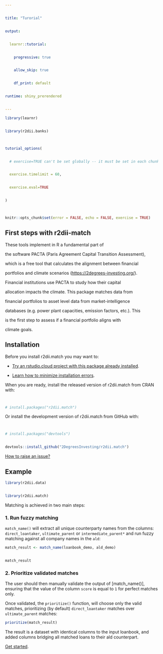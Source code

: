 ```yaml
---


title: "Turorial"


output: 


  learnr::tutorial:


    progressive: true


    allow_skip: true


    df_print: default


runtime: shiny_prerendered


---
```







```r


library(learnr)


library(r2dii.banks)



tutorial_options(


  # exercise=TRUE can't be set globally -- it must be set in each chunk


  exercise.timelimit = 60,


  exercise.eval=TRUE


)



knitr::opts_chunk$set(error = FALSE, echo = FALSE, exercise = TRUE)


```






## First steps with r2dii-match













These tools implement in R a fundamental part of


the software PACTA (Paris Agreement Capital Transition Assessment),


which is a free tool that calculates the alignment between financial


portfolios and climate scenarios (<https://2degrees-investing.org/>).


Financial institutions use PACTA to study how their capital


allocation impacts the climate. This package matches data from


financial portfolios to asset level data from market-intelligence


databases (e.g. power plant capacities, emission factors, etc.). This


is the first step to assess if a financial portfolio aligns with


climate goals.



## Installation



Before you install r2dii.match you may want to:



* [Try an rstudio.cloud project with this package already installed](https://rstudio.cloud/project/1424833).


* [Learn how to minimize installation errors](https://gist.github.com/maurolepore/a0187be9d40aee95a43f20a85f4caed6#installation).



When you are ready, install the released version of r2dii.match from CRAN with:



```r


# install.packages("r2dii.match")


```



Or install the development version of r2dii.match from GitHub with:



```r


# install.packages("devtools")


devtools::install_github("2DegreesInvesting/r2dii.match")


```



[How to raise an issue?](https://2degreesinvesting.github.io/posts/2020-06-26-instructions-to-raise-an-issue/)



## Example



```r


library(r2dii.data)


library(r2dii.match)


```



Matching is achieved in two main steps:



### 1. Run fuzzy matching



`match_name()` will extract all unique counterparty names from the columns: `direct_loantaker`, `ultimate_parent` or `intermediate_parent*` and run fuzzy matching against all company names in the `ald`:



```r


match_result <- match_name(loanbook_demo, ald_demo)


match_result


```



### 2. Prioritize validated matches



The user should then manually validate the output of [match_name()], ensuring that the value of the column `score` is equal to `1` for perfect matches only.



Once validated, the `prioritize()` function, will choose only the valid matches, prioritizing (by default) `direct_loantaker` matches over `ultimate_parent` matches:



```r


prioritize(match_result)


```



The result is a dataset with identical columns to the input loanbook, and added columns bridging all matched loans to their ald counterpart.



[Get started](https://2degreesinvesting.github.io/r2dii.match/articles/r2dii-match.html).


